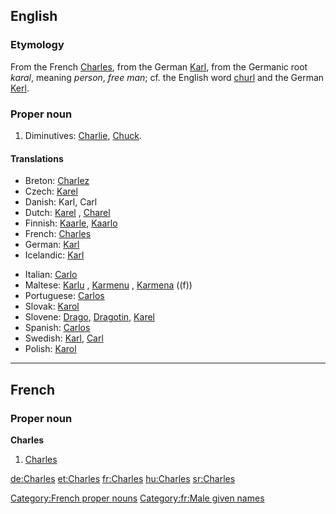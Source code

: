 ==English==

===Etymology===
From the French [[#French|Charles]], from the German [[Karl]], from the Germanic root ''karal'', meaning ''person'', ''free man''; cf. the English word [[churl]] and the German [[Kerl]].

===Proper noun===
{{en-proper noun}}

# {{given name|male}}  Diminutives: [[Charlie]], [[Chuck]].

====Translations====
{{trans-top|given name}}
*Breton: [[Charlez]]
*Czech: [[Karel#Czech|Karel]] {{m}}
*Danish: Karl, Carl {{m}}
*Dutch: [[Karel]] {{m}}, [[Charel]] {{m}}
*Finnish: [[Kaarle]], [[Kaarlo]]
*French: [[Charles#French|Charles]] {{m}}
*German: [[Karl]]
*Icelandic: [[Karl]] {{m}}
{{trans-mid}}
*Italian: [[Carlo]] {{m}}
*Maltese: [[Karlu]] {{m}}, [[Karmenu]] {{m}}, [[Karmena]] ((f))
*Portuguese: [[Carlos#Portuguese|Carlos]] {{m}}
*Slovak: [[Karol#Slovak|Karol]] {{m}}
*Slovene: [[Drago]], [[Dragotin]], [[Karel]]
*Spanish: [[Carlos#Spanish|Carlos]] {{m}}
*Swedish: [[Karl]], [[Carl]]
*Polish: [[Karol|Karol]] {{m}}
{{trans-bottom}}

----

==French==

===Proper noun===
'''Charles'''

# [[Charles#English|Charles]]

[[Category:French proper nouns]]
[[Category:fr:Male given names]]

[[de:Charles]]
[[et:Charles]]
[[fr:Charles]]
[[hu:Charles]]
[[sr:Charles]]